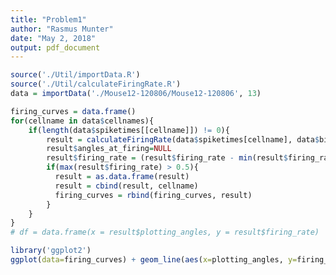 ```yaml
---
title: "Problem1"
author: "Rasmus Munter"
date: "May 2, 2018"
output: pdf_document
---
```

```r
source('./Util/importData.R')
source('./Util/calculateFiringRate.R')
data = importData('./Mouse12-120806/Mouse12-120806', 13)
```

```r
firing_curves = data.frame()
for(cellname in data$cellnames){
    if(length(data$spiketimes[[cellname]]) != 0){
        result = calculateFiringRate(data$spiketimes[cellname], data$binned_awake_angle_data)
        result$angles_at_firing=NULL
        result$firing_rate = (result$firing_rate - min(result$firing_rate)) / (max(result$firing_rate) - min(result$firing_rate))
        if(max(result$firing_rate) > 0.5){
          result = as.data.frame(result)
          result = cbind(result, cellname)
          firing_curves = rbind(firing_curves, result)
        }
    }
}
# df = data.frame(x = result$plotting_angles, y = result$firing_rate)

library('ggplot2')
ggplot(data=firing_curves) + geom_line(aes(x=plotting_angles, y=firing_rate, color=cellname))
```